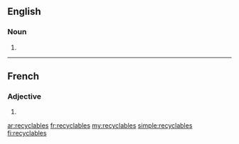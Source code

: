 ==English==

===Noun===
{{head|en|plural}}

# {{plural of|recyclable|lang=en}}

----

==French==

===Adjective===
{{fr-adj-form}} {{g|m-p|f-p}}

# {{plural of|recyclable|lang=fr}}

[[ar:recyclables]]
[[fr:recyclables]]
[[my:recyclables]]
[[simple:recyclables]]
[[fi:recyclables]]